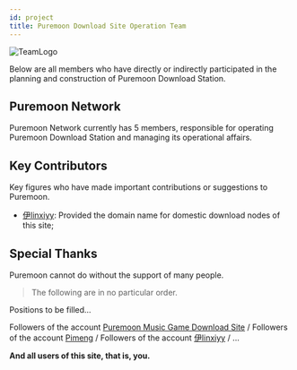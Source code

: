 ```yaml
---
id: project
title: Puremoon Download Site Operation Team
---
```



![TeamLogo](/img/team_cover.webp)

Below are all members who have directly or indirectly participated in the planning and construction of Puremoon Download Station.

## Puremoon Network

Puremoon Network currently has 5 members, responsible for operating Puremoon Download Station and managing its operational affairs.

<TeamRow />

## Key Contributors

Key figures who have made important contributions or suggestions to Puremoon.

- [伊linxiyy](https://space.bilibili.com/3494371515173838): Provided the domain name for domestic download nodes of this site;

## Special Thanks

Puremoon cannot do without the support of many people.

> The following are in no particular order.

Positions to be filled...

Followers of the account [Puremoon Music Game Download Site](https://space.bilibili.com/673409542) / Followers of the account [Pimeng](https://space.bilibili.com/36191664) / Followers of the account [伊linxiyy](https://space.bilibili.com/3494371515173838) / ...

**And all users of this site, that is, you.**